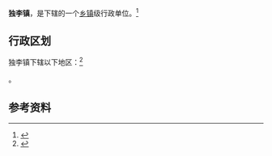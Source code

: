 {{中国乡级行政区
|景观照片文件名 = 
|景观照片描述 = 
|汉语拼音 = 
|其他语言 = 
|其他语言名称 = 
|旧称 = 
|地名出处 = 
|位置图文件名 = 
|位置图描述 = 
|自定义图片= 
|建置时间 = 
|政府驻地 = 
|毗邻 = 
|总面积 = 
|总人口 = 
|总人口年份 = 
|户籍人口 = 
|户籍人口年份 = 
|常住人口 = 
|常住人口年份 = 
|人口密度 = 
|GDP = 
|GDP年份 = 
|邮政编码 = 
|电话区号 = 29
|官方网站 = 
|网站名称 = 
|61/04/22/103/000}}

'''独李镇'''，是{{PRC admin/fullname|61/04/22/103/000|3}}下辖的一个[[乡镇|乡镇]]级行政单位。<ref>{{PRC admin/ref sgc|{{PRC admin/parent|61/04/22/103/000}}}}</ref>

== 行政区划 ==

独李镇下辖以下地区：<ref>{{PRC admin/ref sgc|61/04/22/103/000}}</ref>

{{PRC admin/children|61/04/22/103/000}}。

== 参考资料 ==

{{reflist}}

{{行政区划小作品}}
{{PRC admin/navcat|61/04/22/103/000}}